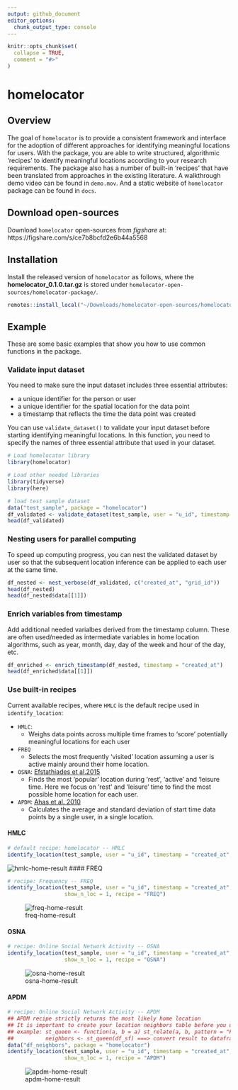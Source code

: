 ```yaml
---
output: github_document
editor_options: 
  chunk_output_type: console
---
```



```r
knitr::opts_chunk$set(
  collapse = TRUE,
  comment = "#>"
)
```

# homelocator

## Overview 

The goal of `homelocator` is to provide a consistent framework and interface for the adoption of different approaches for identifying  meaningful locations for users. With the package, you are able to write structured, algorithmic 'recipes' to identify meaningful locations according to your research requirements. The package also has a number of built-in 'recipes' that have been translated from approaches in the existing literature. A walkthrough demo video can be found in `demo.mov`. And a static website of `homelocator` package can be found in `docs`. 

## Download open-sources 

Download `homelocator` open-sources from _figshare_ at: https://figshare.com/s/ce7b8bcfd2e6b44a5568

## Installation

Install the released version of `homelocator` as follows, where the **homelocator_0.1.0.tar.gz** is stored under `homelocator-open-sources/homelocator-package/`. 

``` r
remotes::install_local("~/Downloads/homelocator-open-sources/homelocator-package/homelocator_0.1.0.tar.gz", dependencies = T)
```
## Example

These are some basic examples that show you how to use common functions in the package. 

### Validate input dataset

You need to make sure the input dataset includes three essential attributes: 

  - a unique identifier for the person or user 
  - a unique identifier for the spatial location for the data point 
  - a timestamp that reflects the time the data point was created 

You can use `validate_dataset()` to validate your input dataset before starting identifying meaningful locations. In this function, you need to specify the names of three essential attribute that used in your dataset. 

```r
# Load homelocator library
library(homelocator)
```

```r
# Load other needed libraries
library(tidyverse)
library(here)
```


```r
# load test sample dataset 
data("test_sample", package = "homelocator")
df_validated <- validate_dataset(test_sample, user = "u_id", timestamp = "created_at", location = "grid_id")
head(df_validated)
```


### Nesting users for parallel computing 

To speed up computing progress, you can nest the validated dataset by user so that the subsequent location inference can be applied to each user at the same time. 

```r
df_nested <- nest_verbose(df_validated, c("created_at", "grid_id"))
head(df_nested)
head(df_nested$data[[1]])
```


### Enrich variables from timestamp

Add additional needed varialbes derived from the timestamp column. These are often used/needed as intermediate variables in home location algorithms, such as year, month, day, day of the week and hour of the day, etc. 


```r
df_enriched <- enrich_timestamp(df_nested, timestamp = "created_at")
head(df_enriched$data[[1]])
```


### Use built-in recipes 

Current available recipes, where `HMLC` is the default recipe used in `identify_location`: 

- `HMLC`: 
  - Weighs data points across multiple time frames to ‘score’ potentially meaningful locations for each user 
- `FREQ`
  - Selects the most frequently 'visited' location assuming a user is active mainly around their home location. 
- `OSNA`: [Efstathiades et al.2015](https://www.researchgate.net/publication/279884727_Identification_of_Key_Locations_based_on_Online_Social_Network_Activity)
  - Finds the most 'popular' location during 'rest', 'active' and 'leisure time. Here we focus on 'rest' and 'leisure' time to find the most possible home location for each user. 
- `APDM`: [Ahas et al. 2010](https://www.researchgate.net/publication/233197970_Using_Mobile_Positioning_Data_to_Model_Locations_Meaningful_to_Users_of_Mobile_Phones)
  - Calculates the average and standard deviation of start time data points by a single user, in a single location. 

#### HMLC
```r
# default recipe: homelocator -- HMLC
identify_location(test_sample, user = "u_id", timestamp = "created_at", location = "grid_id", show_n_loc = 1, recipe = "HMLC")
```

![hmlc-home-result](data/pic/sample-result-hmlc.png)
#### FREQ
```r
# recipe: Frequency -- FREQ
identify_location(test_sample, user = "u_id", timestamp = "created_at", location = "grid_id", 
                  show_n_loc = 1, recipe = "FREQ")
```
![freq-home-result](data/pic/sample-result-freq.png)

#### OSNA
```r
# recipe: Online Social Network Activity -- OSNA
identify_location(test_sample, user = "u_id", timestamp = "created_at", location = "grid_id", 
                  show_n_loc = 1, recipe = "OSNA")
```
![osna-home-result](data/pic/sample-result-osna.png)

#### APDM
```r
# recipe: Online Social Network Activity -- APDM
## APDM recipe strictly returns the most likely home location
## It is important to create your location neighbors table before you use the recipe!!
## example: st_queen <- function(a, b = a) st_relate(a, b, pattern = "F***T****")
##          neighbors <- st_queen(df_sf) ===> convert result to dataframe 
data("df_neighbors", package = "homelocator")
identify_location(test_sample, user = "u_id", timestamp = "created_at", location = "grid_id", 
                  show_n_loc = 1, recipe = "APDM")
```
![apdm-home-result](data/pic/sample-result-apdm.png)

